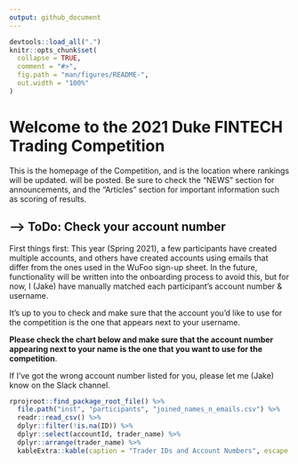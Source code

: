 ```yaml
---
output: github_document
---
```


<!-- README.md is generated from README.Rmd. Please edit that file -->

```r
devtools::load_all(".")
knitr::opts_chunk$set(
  collapse = TRUE,
  comment = "#>",
  fig.path = "man/figures/README-",
  out.width = "100%"
)
```

# Welcome to the 2021 Duke FINTECH Trading Competition

This is the homepage of the Competition, and is the location where rankings will
be updated. will be posted. Be sure to check the "NEWS" section for
announcements, and the "Articles" section for important information such as
scoring of results.

<!-- badges: start -->
<!-- badges: end -->

## --> ToDo: Check your account number

First things first: This year (Spring 2021), a few participants have created
multiple accounts, and others have created accounts using emails that differ
from the ones used in the WuFoo sign-up sheet. In the future, functionality will
be written into the onboarding process to avoid this, but for now, I (Jake) have
manually matched each participant's account number & username.

It's up to you to check and make sure that the account you'd like to use for the
competition is the one that appears next to your username.

**Please check the chart below and make sure that the account number appearing
next to your name is the one that you want to use for the competition**.

If I've got the wrong account number listed for you, please let me (Jake) know
on the Slack channel.


``` r
rprojroot::find_package_root_file() %>%
  file.path("inst", "participants", "joined_names_n_emails.csv") %>%
  readr::read_csv() %>%
  dplyr::filter(!is.na(ID)) %>%
  dplyr::select(accountId, trader_name) %>%
  dplyr::arrange(trader_name) %>%
  kableExtra::kable(caption = "Trader IDs and Account Numbers", escape = FALSE)
```
